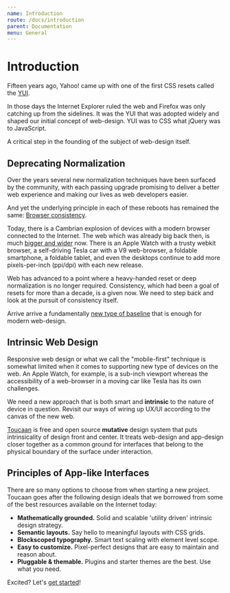 ```yaml
---
name: Introduction
route: /docs/introduction
parent: Documentation
menu: General
---
```


# Introduction

Fifteen years ago, Yahoo! came up with one of the first CSS resets called the [YUI](https://clarle.github.io/yui3/). 

In those days the Internet Explorer ruled the web and Firefox was only catching up from the sidelines. 
It was the YUI that was adopted widely and shaped our initial concept of web-design. YUI was to CSS what jQuery was to JavaScript. 

A critical step in the founding of the subject of web-design itself. 

## Deprecating Normalization

Over the years several new normalization techniques have been surfaced by the community, with each passing upgrade promising to deliver a better web experience and making our lives as web developers easier. 

And yet the underlying principle in each of these reboots has remained the same: [Browser consistency](http://meyerweb.com/eric/thoughts/2007/04/18/reset-reasoning/).

Today, there is a Cambrian explosion of devices with a modern browser connected to the Internet.
The web which was already big back then, is much [bigger and wider](https://bubblin.io/blog/the-new-landscape-of-the-web) now.
There is an Apple Watch with a trusty webkit browser, a self-driving Tesla car with a V9 web-browser, a foldable smartphone, a foldable tablet, and even the desktops continue to add more pixels-per-inch (ppi/dpi) with each new release.


Web has advanced to a point where a heavy-handed reset or deep normalization is no longer required. Consistency, which had been a goal of resets for more than a decade, is a given now.
We need to step back and look at the pursuit of consistency itself. 

Arrive arrive a fundamentally [new type of baseline](https://bubblin.io/blog/baseline-css) that is enough for modern web-design.


## Intrinsic Web Design

Responsive web design or what we call the "mobile-first" technique is somewhat limited when it comes to supporting new type of devices on the web. 
An Apple Watch, for example, is a sub-inch viewport whereas the accessibility of a web-browser in a moving car like Tesla has its own challenges. 

We need a new approach that is both smart and **intrinsic** to the nature of device in question. 
Revisit our ways of wiring up UX/UI according to the canvas of the new web.

[Toucaan](https://toucaan.com) is free and open source **mutative** design system that puts intrinsicality of design front and center.
It treats web-design and app-design closer together as a common ground for interfaces that belong to the physical boundary of the surface under interaction. 

## Principles of App-like Interfaces

There are so many options to choose from when starting a new project. Toucaan goes after the following design ideals that we borrowed from some of the best resources available on the Internet today:

- **Mathematically grounded.** Solid and scalable 'utility driven' intrinsic design strategy.
- **Semantic layouts.** Say hello to meaningful layouts with CSS grids.
- **Blockscoped typography.** Smart text scaling with element level scope.
- **Easy to customize.** Pixel-perfect designs that are easy to maintain and reason about.
- **Pluggable & themable.** Plugins and starter themes are the best. Use what you need.

Excited? Let's [get started](/docs/getting-started)!

